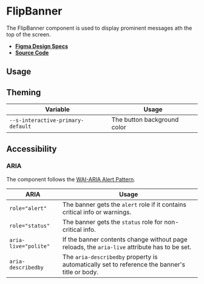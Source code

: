 
<Meta title="Components/FlipBanner" />

# FlipBanner

The FlipBanner component is used to display prominent messages ath the top of
the screen.

- **[Figma Design Specs](https://www.figma.com/file/l498Zs9zdZ1qrFJ8aYs47G/Components-V2?node-id=2127%3A24816)**
- **[Source Code](https://github.com/flip-corp/swirl/tree/main/packages/swirl-components/src/components/flip-banner)**

## Usage

<Canvas withSource="open">
  <Story id="components-flipbanner--flip-banner" />
</Canvas>

<ArgsTable story="." />

## Theming

| Variable                          | Usage                       |
| --------------------------------- | --------------------------- |
| `--s-interactive-primary-default` | The button background color |

## Accessibility

### ARIA

The component follows the
[WAI-ARIA Alert Pattern](https://www.w3.org/WAI/ARIA/apg/patterns/alert/).

| ARIA                 | Usage                                                                                         |
| -------------------- | --------------------------------------------------------------------------------------------- |
| `role="alert"`       | The banner gets the `alert` role if it contains critical info or warnings.                    |
| `role="status"`      | The banner gets the `status` role for non-critical info.                                      |
| `aria-live="polite"` | If the banner contents change without page reloads, the `aria-live` attribute has to be set.  |
| `aria-describedby`   | The `aria-describedby` property is automatically set to reference the banner's title or body. |

